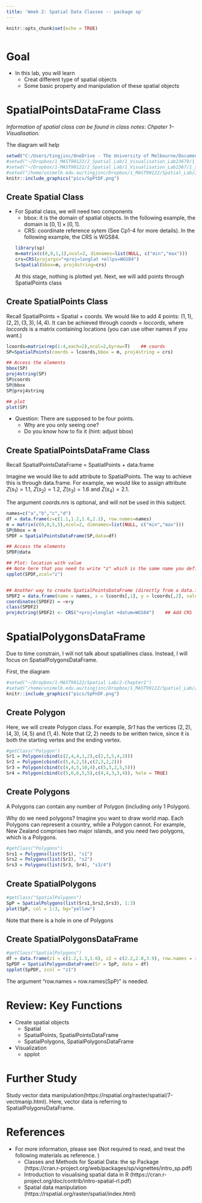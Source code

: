 ```yaml
---
title: 'Week 2: Spatial Data Classes -- package sp'
---
```


<div style="margin-bottom:50px;">
```r
knitr::opts_chunk$set(echo = TRUE)
```
</div>



# Goal


* In this lab, you will learn 
  + Creat different type of spatial objects
  + Some basic property and manipulation of these spatial objects



# SpatialPointsDataFrame Class 


*Information of spatial class can be found in class notes: Chpater 1--Visualisation.*

The diagram will help
```r
setwd("C:/Users/tingjinc/OneDrive - The University of Melbourne/Documents/GitFile/90122Lab")
#setwd("~/Dropbox/1_MAST90122/2_Spatial_Lab/1_Visualisation_Lab23679/1_sp")
#setwd("~/Dropbox/1-MAST90122/2_Spatial_Lab/1_Visualisation_Lab2367/1_sp")
#setwd("/home/unimelb.edu.au/tingjinc/Dropbox/1_MAST90122/Spatial_Lab/2_Chapter1")
knitr::include_graphics("pics/SpPtDF.png")
```

## Create Spatial Class
* For Spatial class, we will need two components
  + bbox: it is the domain of spatial objects. In the following example, the domain is $[0,1]\times [0,1]$.
  + CRS: coordinate reference sytem (See Cp1-4 for more details). In the following example, the CRS is WGS84. 
```r
library(sp)
m=matrix(c(0,0,1,1),ncol=2, dimnames=list(NULL, c("min","max")))  
crs=CRS(projargs="+proj=longlat +ellps=WGS84")    
S=Spatial(bbox=m, proj4string=crs)
```
At this stage, nothing is plotted yet. Next, we will add points through SpatialPoints class

## Create SpatialPoints Class
Recall SpatialPoints = Spatial + coords. We would like to add 4 points:  $(1,1), (2,2), (3,3), (4,4)$. It can be achieved through *coords = loccords*, where *loccords* is a matrix containing locations (you can use other names if you want.)
```r
lcoords=matrix(rep(1:4,each=2),ncol=2,byrow=T)    ## coords
SP=SpatialPoints(coords = lcoords,bbox = m, proj4string = crs)

## Access the elements
bbox(SP)
proj4string(SP)
SP@coords
SP@bbox
SP@proj4string
```

```r
## plot
plot(SP)
```

* Question: There are supposed to be four points.
  + Why are you only seeing one?
  + Do you know how to fix it (hint: adjust bbox)

## Create SpatialPointsDataFrame Class
Recall SpatialPointsDataFrame = SpatialPoints + data.frame

Imagine we would like to add attribute to SpatialPoints. The way to achieve this is through data.frame. For example, we would like to assign attribute $Z(s_1)=1.1$, $Z(s_2)=1.2$, $Z(s_3)=1.6$ and $Z(s_4)=2.1$. 

The argument *coords.nrs* is optional, and will not be used in this subject. 
```r
names=c("a","b","c","d")
df = data.frame(z=c(1.1,1.2,1.6,2.1), row.names=names)
m = matrix(c(0,0,5,5),ncol=2, dimnames=list(NULL, c("min","max")))  
SP@bbox = m
SPDF = SpatialPointsDataFrame(SP,data=df)

## Access the elements
SPDF@data

## Plot: location with value
## Note here that you need to write "z" which is the same name you defined in df. 
spplot(SPDF,zcol="z")


## Another way to create SpatialPointsDataFrame (directly from a data.frame)
SPDF2 = data.frame(name = names, x = lcoords[,1], y = lcoords[,2], value = df )
coordinates(SPDF2) = ~x+y
class(SPDF2)
proj4string(SPDF2) <- CRS("+proj=longlat +datum=WGS84")    ## Add CRS
```


# SpatialPolygonsDataFrame

Due to time constrain, I will not talk about spatiallines class. Instead, I will focus on SpatialPolygonsDataFrame. 

First, the diagram
```r
#setwd("~/Dropbox/1-MAST90122/Spatial Lab/2-Chapter1")
#setwd("/home/unimelb.edu.au/tingjinc/Dropbox/1_MAST90122/Spatial_Lab/2_Chapter1")
knitr::include_graphics("pics/SpPnDF.png")
```

## Create Polygon

Here, we will create Polygon class. For example, *Sr1* has the vertices $(2,2)$, $(4,3)$, $(4,5)$ and $(1,4)$. Note that $(2,2)$ needs to be written twice, since it is both the starting vertex and the ending vertex. 
```r
#getClass("Polygon")
Sr1 = Polygon(cbind(c(2,4,4,1,2),c(2,3,5,4,2)))
Sr2 = Polygon(cbind(c(5,4,2,5),c(2,3,2,2)))
Sr3 = Polygon(cbind(c(4,4,5,10,4),c(5,3,2,5,5)))
Sr4 = Polygon(cbind(c(5,6,6,5,5),c(4,4,3,3,4)), hole = TRUE)
```


## Create Polygons
A Polygons can contain any number of Polygon (including only 1 Polygon). 

Why do we need polygons? Imagine you want to draw world map. Each Polygons can represent a country, while a Polygon cannot. For example, New Zealand comprises two major islands, and you need two polygons, which is a Polygons. 
```r
#getClass("Polygons")
Srs1 = Polygons(list(Sr1), "s1")
Srs2 = Polygons(list(Sr2), "s2")
Srs3 = Polygons(list(Sr3, Sr4), "s3/4")
```

## Create SpatialPolygons
```r
#getClass("SpatialPolygons")
SpP = SpatialPolygons(list(Srs1,Srs2,Srs3), 1:3)
plot(SpP, col = 1:3, bg="yellow")
```
Note that there is a hole in one of Polygons

## Create SpatialPolygonsDataFrame
```r
#getClass("SpatialPolygons")
df = data.frame(z1 = c(1.2,1.3,1.6), z2 = c(2.2,2.8,3.9), row.names = row.names(SpP))
SpPDF = SpatialPolygonsDataFrame(Sr = SpP, data = df)
spplot(SpPDF, zcol = "z1")
```
The argument "row.names = row.names(SpP)" is needed.  



# Review: Key Functions
* Create spatial objects
  + Spatial
  + SpatialPoints, SpatialPointsDataFrame
  + SpatialPolygons, SpatialPolygonsDataFrame
* Visualization
  + spplot


# Further Study

Study vector data manipulation(https://rspatial.org/raster/spatial/7-vectmanip.html). Here, vector data is referring to SpatialPolygonsDataFrame. 


# References
* For more information, please see (Not required to read, and treat the following materials as reference. )
  + Classes and Methods for Spatial Data: the sp Package (https://cran.r-project.org/web/packages/sp/vignettes/intro_sp.pdf)
  + Introduction to visualising spatial data in R
(https://cran.r-project.org/doc/contrib/intro-spatial-rl.pdf)
  + Spatial data manipulation
(https://rspatial.org/raster/spatial/index.html)


